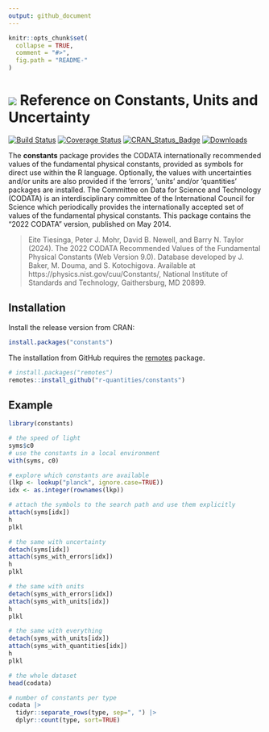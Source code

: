```yaml
---
output: github_document
---
```


<!-- README.md is generated from README.Rmd. Please edit that file -->

```r
knitr::opts_chunk$set(
  collapse = TRUE,
  comment = "#>",
  fig.path = "README-"
)
```

# <img src="https://avatars1.githubusercontent.com/u/32303769?s=40&v=4"> Reference on Constants, Units and Uncertainty

<!-- badges: start -->
[![Build Status](https://github.com/r-quantities/constants/workflows/build/badge.svg)](https://github.com/r-quantities/constants/actions)
[![Coverage Status](https://codecov.io/gh/r-quantities/constants/branch/master/graph/badge.svg)](https://app.codecov.io/gh/r-quantities/constants)
[![CRAN\_Status\_Badge](https://www.r-pkg.org/badges/version/constants)](https://cran.r-project.org/package=constants)
[![Downloads](https://cranlogs.r-pkg.org/badges/constants)](https://cran.r-project.org/package=constants)
<!-- badges: end -->

The **constants** package provides the CODATA internationally recommended values of the fundamental physical constants, provided as symbols for direct use within the R language. Optionally, the values with uncertainties and/or units are also provided if the 'errors', 'units' and/or 'quantities' packages are installed. The Committee on Data for Science and Technology (CODATA) is an interdisciplinary committee of the International Council for Science which periodically provides the internationally accepted set of values of the fundamental physical constants. This package contains the "2022 CODATA" version, published on May 2014.

> Eite Tiesinga, Peter J. Mohr, David B. Newell, and Barry N. Taylor (2024). The 2022 CODATA Recommended Values of the Fundamental Physical Constants (Web Version 9.0). Database developed by J. Baker, M. Douma, and S. Kotochigova. Available at https://physics.nist.gov/cuu/Constants/, National Institute of Standards and Technology, Gaithersburg, MD 20899.

## Installation

Install the release version from CRAN:

```r
install.packages("constants")
```

The installation from GitHub requires the [remotes](https://cran.r-project.org/package=remotes) package.

```r
# install.packages("remotes")
remotes::install_github("r-quantities/constants")
```

## Example

```r
library(constants)

# the speed of light
syms$c0
# use the constants in a local environment
with(syms, c0)

# explore which constants are available
(lkp <- lookup("planck", ignore.case=TRUE))
idx <- as.integer(rownames(lkp))

# attach the symbols to the search path and use them explicitly
attach(syms[idx])
h
plkl

# the same with uncertainty
detach(syms[idx])
attach(syms_with_errors[idx])
h
plkl

# the same with units
detach(syms_with_errors[idx])
attach(syms_with_units[idx])
h
plkl

# the same with everything
detach(syms_with_units[idx])
attach(syms_with_quantities[idx])
h
plkl

# the whole dataset
head(codata)

# number of constants per type
codata |>
  tidyr::separate_rows(type, sep=", ") |>
  dplyr::count(type, sort=TRUE)
```
